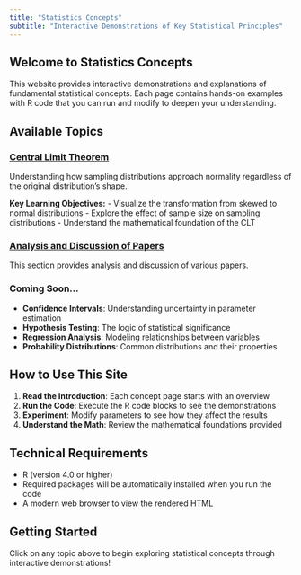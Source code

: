 ```yaml
---
title: "Statistics Concepts"
subtitle: "Interactive Demonstrations of Key Statistical Principles"
---
```


## Welcome to Statistics Concepts

This website provides interactive demonstrations and explanations of fundamental statistical concepts. Each page contains hands-on examples with R code that you can run and modify to deepen your understanding.

## Available Topics

### [Central Limit Theorem](concepts/central-limit-theorem.html)
Understanding how sampling distributions approach normality regardless of the original distribution's shape.

**Key Learning Objectives:**
- Visualize the transformation from skewed to normal distributions
- Explore the effect of sample size on sampling distributions
- Understand the mathematical foundation of the CLT

### [Analysis and Discussion of Papers](misc/papers/index.html)
This section provides analysis and discussion of various papers.

### Coming Soon...

- **Confidence Intervals**: Understanding uncertainty in parameter estimation
- **Hypothesis Testing**: The logic of statistical significance
- **Regression Analysis**: Modeling relationships between variables
- **Probability Distributions**: Common distributions and their properties

## How to Use This Site

1. **Read the Introduction**: Each concept page starts with an overview
2. **Run the Code**: Execute the R code blocks to see the demonstrations
3. **Experiment**: Modify parameters to see how they affect the results
4. **Understand the Math**: Review the mathematical foundations provided

## Technical Requirements

- R (version 4.0 or higher)
- Required packages will be automatically installed when you run the code
- A modern web browser to view the rendered HTML

## Getting Started

Click on any topic above to begin exploring statistical concepts through interactive demonstrations!

